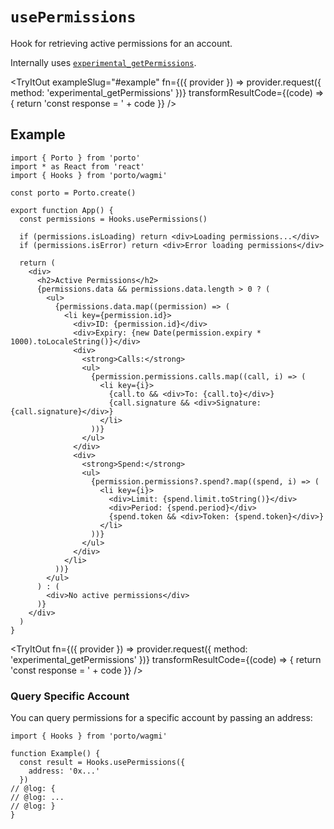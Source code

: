 
# `usePermissions`

Hook for retrieving active permissions for an account.

Internally uses [`experimental_getPermissions`](/sdk/rpc/experimental_getPermissions).

<TryItOut
  exampleSlug="#example"
  fn={({ provider }) => provider.request({ method: 'experimental_getPermissions' })}
  transformResultCode={(code) => {
    return 'const response = ' + code
  }}
/>

## Example

```tsx twoslash
import { Porto } from 'porto'
import * as React from 'react'
import { Hooks } from 'porto/wagmi'

const porto = Porto.create()

export function App() {
  const permissions = Hooks.usePermissions()

  if (permissions.isLoading) return <div>Loading permissions...</div>
  if (permissions.isError) return <div>Error loading permissions</div>

  return (
    <div>
      <h2>Active Permissions</h2>
      {permissions.data && permissions.data.length > 0 ? (
        <ul>
          {permissions.data.map((permission) => (
            <li key={permission.id}>
              <div>ID: {permission.id}</div>
              <div>Expiry: {new Date(permission.expiry * 1000).toLocaleString()}</div>
              <div>
                <strong>Calls:</strong>
                <ul>
                  {permission.permissions.calls.map((call, i) => (
                    <li key={i}>
                      {call.to && <div>To: {call.to}</div>}
                      {call.signature && <div>Signature: {call.signature}</div>}
                    </li>
                  ))}
                </ul>
              </div>
              <div>
                <strong>Spend:</strong>
                <ul>
                  {permission.permissions?.spend?.map((spend, i) => (
                    <li key={i}>
                      <div>Limit: {spend.limit.toString()}</div>
                      <div>Period: {spend.period}</div>
                      {spend.token && <div>Token: {spend.token}</div>}
                    </li>
                  ))}
                </ul>
              </div>
            </li>
          ))}
        </ul>
      ) : (
        <div>No active permissions</div>
      )}
    </div>
  )
}
```

<TryItOut
  fn={({ provider }) => provider.request({ method: 'experimental_getPermissions' })}
  transformResultCode={(code) => {
    return 'const response = ' + code
  }}
/>

### Query Specific Account

You can query permissions for a specific account by passing an address:

```tsx twoslash
import { Hooks } from 'porto/wagmi'

function Example() {
  const result = Hooks.usePermissions({
    address: '0x...'
  })
// @log: {
// @log: ...
// @log: }
}